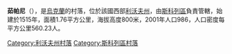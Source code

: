 {{coord|48|48|12|N|23|11|25|E|scale:30000|display=title}}

<!-- 檔案不存在 [[Image:Zhupany_house.JPG|thumb]] -->
<!-- 檔案不存在 [[Image:Shiyna_Zhupany.JPG|thumb]] -->
<!-- 檔案不存在 [[Image:Polonina.JPG|thumb]] -->

'''茹帕尼'''（{{lang-uk|Жупани}}），是[[烏克蘭|烏克蘭]]的村落，位於該國西部[[利沃夫州|利沃夫州]]，由[[斯科列區|斯科列區]]負責管轄，始建於1515年，面積1.76平方公里，海拔高度800米，2001年人口986，人口密度每平方公里560.23人。

{{DEFAULTSORT:Жупани}}
[[Category:利沃夫州村落|Category:利沃夫州村落]]
[[Category:斯科列區村落|Category:斯科列區村落]]


{{Lviv-geo-stub}}